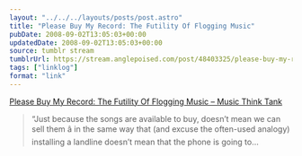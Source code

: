 ```yaml
---
layout: "../../../layouts/posts/post.astro"
title: "Please Buy My Record: The Futility Of Flogging Music"
pubDate: 2008-09-02T13:05:03+00:00
updatedDate: 2008-09-02T13:05:03+00:00
source: tumblr stream
tumblrUrl: https://stream.anglepoised.com/post/48403325/please-buy-my-record-the-futility-of-flogging
tags: ["linklog"]
format: "link"
---
```


[Please Buy My Record: The Futility Of Flogging Music &#8211; Music Think Tank][1]

> &ldquo;Just because the songs are available to buy, doesn&rsquo;t mean we can sell them â in the same way that (and excuse the often-used analogy) installing a landline doesn&rsquo;t mean that the phone is going to&hellip;

[1]: http://www.musicthinktank.com/blog/please-buy-my-record-the-futility-of-flogging-music.html
